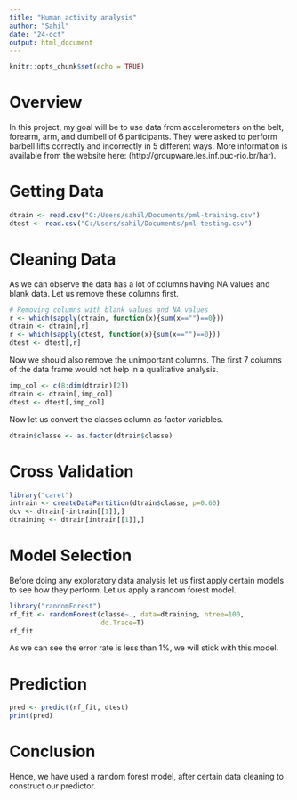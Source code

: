 ```yaml
---
title: "Human activity analysis"
author: "Sahil"
date: "24-oct"
output: html_document
---
```


```r
knitr::opts_chunk$set(echo = TRUE)
```

# Overview
In this project, my goal will be to use data from accelerometers on the belt, forearm, arm, and dumbell of 6 participants. They were asked to perform barbell lifts correctly and incorrectly in 5 different ways. More information is available from the website here: (http://groupware.les.inf.puc-rio.br/har).

# Getting Data

```r
dtrain <- read.csv("C:/Users/sahil/Documents/pml-training.csv")
dtest <- read.csv("C:/Users/sahil/Documents/pml-testing.csv")
```

# Cleaning Data
As we can observe the data has a lot of columns having NA values and blank data. Let us remove these columns first.
```r
# Removing columns with blank values and NA values
r <- which(sapply(dtrain, function(x){sum(x=="")==0}))
dtrain <- dtrain[,r]
r <- which(sapply(dtest, function(x){sum(x=="")==0}))
dtest <- dtest[,r]
```

Now we should also remove the unimportant columns. The first 7 columns of the data frame would not help in a qualitative analysis.

```r
imp_col <- c(8:dim(dtrain)[2])
dtrain <- dtrain[,imp_col]
dtest <- dtest[,imp_col]
```

Now let us convert the classes column as factor variables.

```r
dtrain$classe <- as.factor(dtrain$classe)
```

# Cross Validation

```r
library("caret")
intrain <- createDataPartition(dtrain$classe, p=0.60)
dcv <- dtrain[-intrain[[1]],]
dtraining <- dtrain[intrain[[1]],]
```

# Model Selection
Before doing any exploratory data analysis let us first apply certain models to see how they perform.
Let us apply a random forest model.

```r
library("randomForest")
rf_fit <- randomForest(classe~., data=dtraining, ntree=100,
                       do.Trace=T)
rf_fit
```

As we can see the error rate is less than 1%, we will stick with this model.

# Prediction
```r
pred <- predict(rf_fit, dtest)
print(pred)
```

# Conclusion

Hence, we have used a random forest model, after certain data cleaning to construct our predictor.